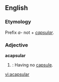==English==
===Etymology===
Prefix ''a-'' not + ''[[capsular]]''.

===Adjective===
'''acapsular'''
#{{botany}}: Having no [[capsule]].

[[vi:acapsular]]